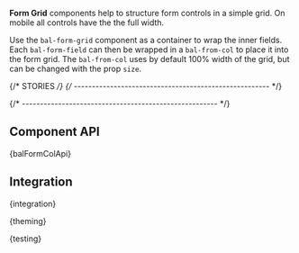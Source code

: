 

<Meta of={FormGridStories} />

<StoryHeading of={FormGridStories.Basic} hidden></StoryHeading>

<Banner of={FormGridStories} />

<Lead>**Form Grid** components help to structure form controls in a simple grid. On mobile all controls have the the full width.</Lead>

Use the `bal-form-grid` component as a container to wrap the inner fields. Each `bal-form-field` can then be wrapped in a `bal-from-col` to place
it into the form grid. The `bal-from-col` uses by default 100% width of the grid, but can be changed with the prop `size`.

<Canvas of={FormGridStories.Basic} sourceState="shown" />

<PlaygroundBar of={FormGridStories.Basic}></PlaygroundBar>

{/* STORIES */}
{/* ------------------------------------------------------ */}

<StoryHeading of={FormGridStories.FormStructure}></StoryHeading>

<Canvas of={FormGridStories.FormStructure} />

{/* ------------------------------------------------------ */}

## Component API


<Markdown>{balFormColApi}</Markdown>

## Integration


<Markdown>{integration}</Markdown>


<Markdown>{theming}</Markdown>


<Markdown>{testing}</Markdown>

<Footer>
  <LinkCards>
    <LinkCard
      pageTitle="Development/Form"
      description="The indispensable form controls, designed for maximum clarity. Form elements are used in combination with the CSS grid system"
    />
  </LinkCards>
</Footer>